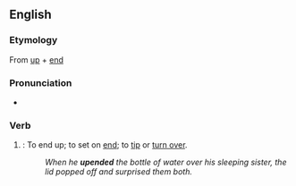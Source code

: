 ==English==

===Etymology===
From [[up]] + [[end]]

===Pronunciation===
*{{audio|en-us-upend.ogg|Audio (US)}}

===Verb===
{{en-infl-reg-consonant|upend||}}

# {{transitive}}: To end up; to set on [[end]]; to [[tip]] or [[turn over]].
#:''When he '''upended''' the bottle of water over his sleeping sister, the lid popped off and surprised them both.''